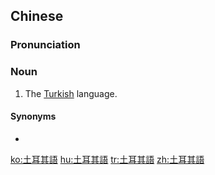 {{also|土耳其语}}
==Chinese==
{{zh-forms|s=土耳其语|type=31}}

===Pronunciation===
{{zh-pron
|m=tǔ'ěrqíyǔ
|c=tou2 ji5 kei4 jyu5
|cat=n
}}

===Noun===
{{zh-noun}}

# The [[Turkish]] language.

====Synonyms====
* {{zh-l|土耳其文}}

{{zh-cat|Languages}}

[[ko:土耳其語]]
[[hu:土耳其語]]
[[tr:土耳其語]]
[[zh:土耳其語]]